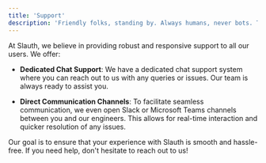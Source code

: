 ```yaml
---
title: 'Support'
description: 'Friendly folks, standing by. Always humans, never bots. The hands-down sharpest and friendliest support team in the industry. '
---
```


At Slauth, we believe in providing robust and responsive support to all our users. We offer:

- **Dedicated Chat Support**: We have a dedicated chat support system where you can reach out to us with any queries or issues. Our team is always ready to assist you.

- **Direct Communication Channels**: To facilitate seamless communication, we even open Slack or Microsoft Teams channels between you and our engineers. This allows for real-time interaction and quicker resolution of any issues.

Our goal is to ensure that your experience with Slauth is smooth and hassle-free. If you need help, don't hesitate to reach out to us!
